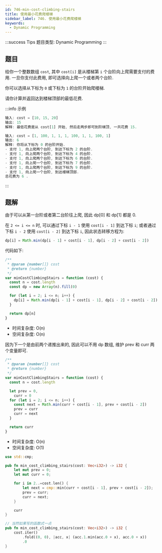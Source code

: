 ```yaml
---
id: 746-min-cost-climbing-stairs
title: 使用最小花费爬楼梯
sidebar_label: 746. 使用最小花费爬楼梯
keywords:
  - Dynamic Programming
---
```


:::success Tips
题目类型: Dynamic Programming
:::

## 题目

给你一个整数数组 `cost`, 其中 `cost[i]` 是从楼梯第 `i` 个台阶向上爬需要支付的费用. 一旦你支付此费用, 即可选择向上爬一个或者两个台阶.

你可以选择从下标为 `0` 或下标为 `1` 的台阶开始爬楼梯.

请你计算并返回达到楼梯顶部的最低花费.

:::info 示例

```ts
输入: cost = [10, 15, 20]
输出: 15
解释: 最低花费是从 cost[1] 开始, 然后走两步即可到阶梯顶, 一共花费 15.
```

```ts
输入: cost = [1, 100, 1, 1, 1, 100, 1, 1, 100, 1]
输出: 6
解释: 你将从下标为 0 的台阶开始.
- 支付 1, 向上爬两个台阶, 到达下标为 2 的台阶.
- 支付 1, 向上爬两个台阶, 到达下标为 4 的台阶.
- 支付 1, 向上爬两个台阶, 到达下标为 6 的台阶.
- 支付 1, 向上爬一个台阶, 到达下标为 7 的台阶.
- 支付 1, 向上爬两个台阶, 到达下标为 9 的台阶.
- 支付 1, 向上爬一个台阶, 到达楼梯顶部.
总花费为 6 .
```

:::

## 题解


<Tabs>
  <TabItem value="JavaScript" label="JavaScript" default>

由于可以从第一台阶或者第二台阶往上爬, 因此 dp[0] 和 dp[1] 都是 0.

在 `2 <= i <= n` 时, 可以通过下标 `i - 1` 使用 `cost[i - 1]` 到达下标 `i`; 或者通过下标 `i - 2` 使用 `cost[i - 2]` 到达下标 `i`, 因此状态转移方程为: 

```ts
dp[i] = Math.min(dp[i - 1] + cost[i - 1], dp[i - 2] + cost[i - 2])
```

代码如下:

```ts
/**
 * @param {number[]} cost
 * @return {number}
 */
var minCostClimbingStairs = function (cost) {
  const n = cost.length
  const dp = new Array(n).fill(0)

  for (let i = 2; i <= n; i++) {
    dp[i] = Math.min(dp[i - 1] + cost[i - 1], dp[i - 2] + cost[i - 2])
  }

  return dp[n]
}
```

- 时间复杂度: O(n)
- 空间复杂度: O(n)

</TabItem>
<TabItem value="JavaScript - 不使用 dp 数组" label="JavaScript - 不使用 dp 数组">

因为下一个是由前两个递推出来的, 因此可以不用 dp 数组, 维护 prev 和 curr 两个变量即可.

```ts
/**
 * @param {number[]} cost
 * @return {number}
 */
var minCostClimbingStairs = function (cost) {
  const n = cost.length

  let prev = 0,
    curr = 0
  for (let i = 2; i <= n; i++) {
    const next = Math.min(curr + cost[i - 1], prev + cost[i - 2])
    prev = curr
    curr = next
  }

  return curr
}
```

- 时间复杂度: O(n)
- 空间复杂度: O(1)

</TabItem>
<TabItem value="Rust" label="Rust">

```rust
use std::cmp;

pub fn min_cost_climbing_stairs(cost: Vec<i32>) -> i32 {
    let mut prev = 0;
    let mut curr = 0;

    for i in 2..=cost.len() {
        let next = cmp::min(curr + cost[i - 1], prev + cost[i - 2]);
        prev = curr;
        curr = next;
    }

    curr
}

// 当然如果写的函数式一点
pub fn min_cost_climbing_stairs(cost: Vec<i32>) -> i32 {
    cost.iter()
        .fold((0, 0), |acc, x| (acc.1.min(acc.0 + x), acc.0 + x))
        .0
}
```

</TabItem>
</Tabs>
